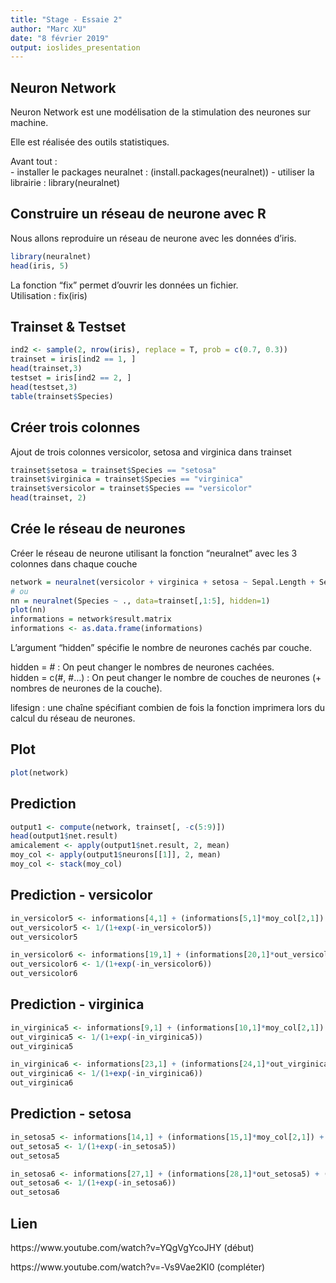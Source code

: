 ```yaml
---
title: "Stage - Essaie 2"
author: "Marc XU"
date: "8 février 2019"
output: ioslides_presentation
---
```

## Neuron Network

Neuron Network est une modélisation de la stimulation des neurones sur machine.

Elle est réalisée des outils statistiques.

Avant tout :  
  - installer le packages neuralnet :  (install.packages(neuralnet))
  - utiliser la librairie : library(neuralnet)

## Construire un réseau de neurone avec R

Nous allons reproduire un réseau de neurone avec les données d'iris. 

```r
library(neuralnet)
head(iris, 5)
```

La fonction "fix" permet d'ouvrir les données un fichier.  
Utilisation : fix(iris)

## Trainset & Testset

```r
ind2 <- sample(2, nrow(iris), replace = T, prob = c(0.7, 0.3))
trainset = iris[ind2 == 1, ]
head(trainset,3)
testset = iris[ind2 == 2, ]
head(testset,3)
table(trainset$Species)
```

## Créer trois colonnes

Ajout de trois colonnes versicolor, setosa and virginica dans trainset
```r
trainset$setosa = trainset$Species == "setosa"
trainset$virginica = trainset$Species == "virginica"
trainset$versicolor = trainset$Species == "versicolor"
head(trainset, 2)
```

## Crée le réseau de neurones

Créer le réseau de neurone utilisant la fonction "neuralnet" avec les 3 colonnes dans chaque couche
```r
network = neuralnet(versicolor + virginica + setosa ~ Sepal.Length + Sepal.Width + Petal.Length + Petal.Width, data=trainset, hidden = 3, algorithm = "rprop+")
# ou
nn = neuralnet(Species ~ ., data=trainset[,1:5], hidden=1)
plot(nn)
informations = network$result.matrix
informations <- as.data.frame(informations)
```

L'argument "hidden" spécifie le nombre de neurones cachés par couche.

hidden = # : On peut changer le nombres de neurones cachées.  
hidden = c(#, #...) : On peut changer le nombre de couches de neurones (+ nombres de neurones de la couche).

lifesign : une chaîne spécifiant combien de fois la fonction imprimera lors du calcul du réseau de neurones.

## Plot
```r
plot(network)
```

## Prediction

```r
output1 <- compute(network, trainset[, -c(5:9)])
head(output1$net.result)
amicalement <- apply(output1$net.result, 2, mean)
moy_col <- apply(output1$neurons[[1]], 2, mean)
moy_col <- stack(moy_col)
```

## Prediction - versicolor
```r
in_versicolor5 <- informations[4,1] + (informations[5,1]*moy_col[2,1]) + (informations[6,1]*moy_col[3,1]) + (informations[7,1]*moy_col[4,1]) + (informations[8,1]*moy_col[5,1])
out_versicolor5 <- 1/(1+exp(-in_versicolor5))
out_versicolor5

in_versicolor6 <- informations[19,1] + (informations[20,1]*out_versicolor5) + (informations[21,1]*out_versicolor5) + (informations[22,1]*out_versicolor5)
out_versicolor6 <- 1/(1+exp(-in_versicolor6))
out_versicolor6
```

## Prediction - virginica
```r
in_virginica5 <- informations[9,1] + (informations[10,1]*moy_col[2,1]) + (informations[11,1]*moy_col[3,1]) + (informations[12,1]*moy_col[4,1]) + (informations[13,1]*moy_col[5,1])
out_virginica5 <- 1/(1+exp(-in_virginica5))
out_virginica5

in_virginica6 <- informations[23,1] + (informations[24,1]*out_virginica5) + (informations[25,1]*out_virginica5) + (informations[26,1]*out_virginica5)
out_virginica6 <- 1/(1+exp(-in_virginica6))
out_virginica6
```

## Prediction - setosa
```r
in_setosa5 <- informations[14,1] + (informations[15,1]*moy_col[2,1]) + (informations[16,1]*moy_col[3,1]) + (informations[17,1]*moy_col[4,1]) + (informations[18,1]*moy_col[5,1])
out_setosa5 <- 1/(1+exp(-in_setosa5))
out_setosa5

in_setosa6 <- informations[27,1] + (informations[28,1]*out_setosa5) + (informations[29,1]*out_setosa5) + (informations[30,1]*out_setosa5)
out_setosa6 <- 1/(1+exp(-in_setosa6))
out_setosa6
```

## Lien

https://www.youtube.com/watch?v=YQgVgYcoJHY (début)

https://www.youtube.com/watch?v=-Vs9Vae2KI0 (compléter)
